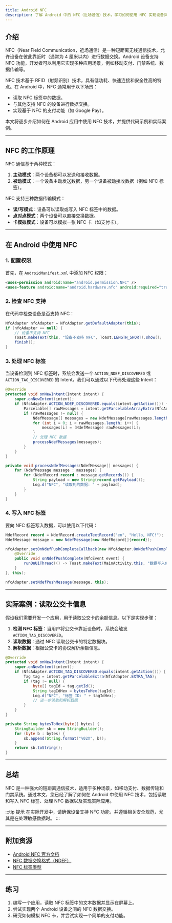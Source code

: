 ```yaml
---
title: Android NFC
description: 了解 Android 中的 NFC（近场通信）技术，学习如何使用 NFC 实现设备间的数据通信，并通过实际案例掌握其应用场景。
---
```


## 介绍

NFC（Near Field Communication，近场通信）是一种短距离无线通信技术，允许设备在彼此靠近时（通常为 4 厘米以内）进行数据交换。Android 设备支持 NFC 功能，开发者可以利用它实现多种应用场景，例如移动支付、门禁系统、数据传输等。

NFC 技术基于 RFID（射频识别）技术，具有低功耗、快速连接和安全性高的特点。在 Android 中，NFC 通常用于以下场景：
- 读取 NFC 标签中的数据。
- 与其他支持 NFC 的设备进行数据交换。
- 实现基于 NFC 的支付功能（如 Google Pay）。

本文将逐步介绍如何在 Android 应用中使用 NFC 技术，并提供代码示例和实际案例。

---

## NFC 的工作原理

NFC 通信基于两种模式：
1. **主动模式**：两个设备都可以发送和接收数据。
2. **被动模式**：一个设备主动发送数据，另一个设备被动接收数据（例如 NFC 标签）。

NFC 支持三种数据传输模式：
- **读/写模式**：设备可以读取或写入 NFC 标签中的数据。
- **点对点模式**：两个设备可以直接交换数据。
- **卡模拟模式**：设备可以模拟一张 NFC 卡（如支付卡）。

---

## 在 Android 中使用 NFC

### 1. 配置权限

首先，在 `AndroidManifest.xml` 中添加 NFC 权限：

```xml
<uses-permission android:name="android.permission.NFC" />
<uses-feature android:name="android.hardware.nfc" android:required="true" />
```

### 2. 检查 NFC 支持

在代码中检查设备是否支持 NFC：

```java
NfcAdapter nfcAdapter = NfcAdapter.getDefaultAdapter(this);
if (nfcAdapter == null) {
    // 设备不支持 NFC
    Toast.makeText(this, "设备不支持 NFC", Toast.LENGTH_SHORT).show();
    finish();
}
```

### 3. 处理 NFC 标签

当设备检测到 NFC 标签时，系统会发送一个 `ACTION_NDEF_DISCOVERED` 或 `ACTION_TAG_DISCOVERED` 的 Intent。我们可以通过以下代码处理这些 Intent：

```java
@Override
protected void onNewIntent(Intent intent) {
    super.onNewIntent(intent);
    if (NfcAdapter.ACTION_NDEF_DISCOVERED.equals(intent.getAction())) {
        Parcelable[] rawMessages = intent.getParcelableArrayExtra(NfcAdapter.EXTRA_NDEF_MESSAGES);
        if (rawMessages != null) {
            NdefMessage[] messages = new NdefMessage[rawMessages.length];
            for (int i = 0; i < rawMessages.length; i++) {
                messages[i] = (NdefMessage) rawMessages[i];
            }
            // 处理 NFC 数据
            processNdefMessages(messages);
        }
    }
}

private void processNdefMessages(NdefMessage[] messages) {
    for (NdefMessage message : messages) {
        for (NdefRecord record : message.getRecords()) {
            String payload = new String(record.getPayload());
            Log.d("NFC", "读取到的数据: " + payload);
        }
    }
}
```

### 4. 写入 NFC 标签

要向 NFC 标签写入数据，可以使用以下代码：

```java
NdefRecord record = NdefRecord.createTextRecord("en", "Hello, NFC!");
NdefMessage message = new NdefMessage(new NdefRecord[]{record});

nfcAdapter.setOnNdefPushCompleteCallback(new NfcAdapter.OnNdefPushCompleteCallback() {
    @Override
    public void onNdefPushComplete(NfcEvent event) {
        runOnUiThread(() -> Toast.makeText(MainActivity.this, "数据写入成功", Toast.LENGTH_SHORT).show());
    }
}, this);

nfcAdapter.setNdefPushMessage(message, this);
```

---

## 实际案例：读取公交卡信息

假设我们需要开发一个应用，用于读取公交卡的余额信息。以下是实现步骤：

1. **检测 NFC 标签**：当用户将公交卡靠近设备时，系统会触发 `ACTION_TAG_DISCOVERED`。
2. **读取数据**：通过 NFC 读取公交卡的特定数据块。
3. **解析数据**：根据公交卡的协议解析余额信息。

```java
@Override
protected void onNewIntent(Intent intent) {
    super.onNewIntent(intent);
    if (NfcAdapter.ACTION_TAG_DISCOVERED.equals(intent.getAction())) {
        Tag tag = intent.getParcelableExtra(NfcAdapter.EXTRA_TAG);
        if (tag != null) {
            byte[] tagId = tag.getId();
            String tagIdHex = bytesToHex(tagId);
            Log.d("NFC", "标签 ID: " + tagIdHex);
            // 进一步读取和解析数据
        }
    }
}

private String bytesToHex(byte[] bytes) {
    StringBuilder sb = new StringBuilder();
    for (byte b : bytes) {
        sb.append(String.format("%02X", b));
    }
    return sb.toString();
}
```

---

## 总结

NFC 是一种强大的短距离通信技术，适用于多种场景，如移动支付、数据传输和门禁系统。通过本文，您已经了解了如何在 Android 中使用 NFC 技术，包括读取和写入 NFC 标签、处理 NFC 数据以及实现实际应用。

:::tip 提示
在实际开发中，请确保设备支持 NFC 功能，并遵循相关安全规范，尤其是在处理敏感数据时。
:::

---

## 附加资源

- [Android NFC 官方文档](https://developer.android.com/guide/topics/connectivity/nfc)
- [NFC 数据交换格式（NDEF）](https://developer.android.com/reference/android/nfc/NdefMessage)
- [NFC 标签类型](https://developer.android.com/reference/android/nfc/tech/TagTechnology)

---

## 练习

1. 编写一个应用，读取 NFC 标签中的文本数据并显示在屏幕上。
2. 尝试实现两个 Android 设备之间的 NFC 数据交换。
3. 研究如何模拟 NFC 卡，并尝试实现一个简单的支付功能。
